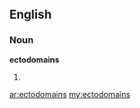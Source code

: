 ==English==

===Noun===
'''ectodomains'''

# {{plural of|ectodomain}}

[[ar:ectodomains]]
[[my:ectodomains]]